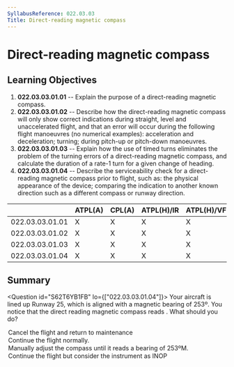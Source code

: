 ```yaml
---
SyllabusReference: 022.03.03
Title: Direct-reading magnetic compass
---
```


# Direct-reading magnetic compass

## Learning Objectives

1.  **022.03.03.01.01** -- Explain the purpose of a direct-reading magnetic
    compass.
2.  **022.03.03.01.02** -- Describe how the direct-reading magnetic compass will
    only show correct indications during straight, level and unaccelerated
    flight, and that an error will occur during the following flight manoeuvres
    (no numerical examples): acceleration and deceleration; turning; during
    pitch-up or pitch-down manoeuvres.
3.  **022.03.03.01.03** -- Explain how the use of timed turns eliminates the
    problem of the turning errors of a direct-reading magnetic compass, and
    calculate the duration of a rate-1 turn for a given change of heading.
4.  **022.03.03.01.04** -- Describe the serviceability check for a
    direct-reading magnetic compass prior to flight, such as: the physical
    appearance of the device; comparing the indication to another known
    direction such as a different compass or runway direction.

|                 | ATPL(A) | CPL(A) | ATPL(H)/IR | ATPL(H)/VFR | CPL(H) | IR  | CBIR(A) |
| --------------- | ------- | ------ | ---------- | ----------- | ------ | --- | ------- |
| 022.03.03.01.01 | X       | X      | X          | X           | X      | X   |         |
| 022.03.03.01.02 | X       | X      | X          | X           | X      | X   |         |
| 022.03.03.01.03 | X       | X      | X          | X           | X      | X   |         |
| 022.03.03.01.04 | X       | X      | X          | X           | X      | X   | X       |

## Summary

<Question id="S62T6YB1FB" lo={["022.03.03.01.04"]}>
  <Text variant="oneCorrect">
    Your aircraft is lined up Runway 25, which is aligned with a magnetic
    bearing of 253º. You notice that the direct reading magnetic compass reads
    <Subject />. What should you do?
  </Text>
<Option
  subject={[["264ºM"]]}
  why="The maximum tolerable error for a direct reading magnetic compass is 10º"
>
  Cancel the flight and return to maintenance
</Option>
<Option
  subject={[["262ºM"]]}
  why="The maximum tolerable error for a direct reading magnetic compass is 10º"
>
  Continue the flight normally.
</Option>
<Option why="Magnetic compasses can not be directly adjustable.">
  Manually adjust the compass until it reads a bearing of 253ºM.
</Option>

  <Option why="If the direct reading compass is indeed INOP, you can not fly.">
    Continue the flight but consider the instrument as INOP
  </Option>
</Question>
